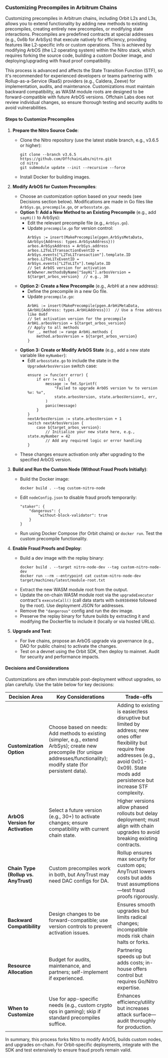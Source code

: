 ### Customizing Precompiles in Arbitrum Chains

Customizing precompiles in Arbitrum chains, including Orbit L2s and L3s, allows you to extend functionality by adding new methods to existing precompiles, creating entirely new precompiles, or modifying state interactions. Precompiles are predefined contracts at special addresses (e.g., 0x6b for ArbSys) that execute natively for efficiency, providing features like L2-specific info or custom operations. This is achieved by modifying ArbOS (the L2 operating system) within the Nitro stack, which requires forking the source code, building a custom Docker image, and deploying/upgrading with fraud proof compatibility.

This process is advanced and affects the State Transition Function (STF), so it's recommended for experienced developers or teams partnering with Rollup-as-a-Service (RaaS) providers (e.g., Caldera, Zeeve) for implementation, audits, and maintenance. Customizations must maintain backward compatibility, as WASM module roots are designed to be forward-compatible with future ArbOS versions. Offchain Labs does not review individual changes, so ensure thorough testing and security audits to avoid vulnerabilities.

#### Steps to Customize Precompiles

1. **Prepare the Nitro Source Code**:

   - Clone the Nitro repository (use the latest stable branch, e.g., v3.6.5 or higher):
     ```
     git clone --branch v3.6.5 https://github.com/OffchainLabs/nitro.git
     cd nitro
     git submodule update --init --recursive --force
     ```
   - Install Docker for building images.

2. **Modify ArbOS for Custom Precompiles**:

   - Choose an customization option based on your needs (see Decisions section below). Modifications are made in Go files like `ArbSys.go`, `precompile.go`, or `arbosstate.go`.
   - **Option 1: Add a New Method to an Existing Precompile** (e.g., add `sayHi()` to ArbSys):
     - Edit the relevant precompile file (e.g., `ArbSys.go`).
     - Update `precompile.go` for version control:
       ```
       ArbSys := insert(MakePrecompile(pgen.ArbSysMetaData, &ArbSys{Address: types.ArbSysAddress}))
       arbos.ArbSysAddress = ArbSys.address
       arbos.L2ToL1TransactionEventID = ArbSys.events["L2ToL1Transaction"].template.ID
       arbos.L2ToL1TxEventID = ArbSys.events["L2ToL1Tx"].template.ID
       // Set ArbOS version for activation
       ArbOwner.methodsByName["SayHi"].arbosVersion = ${target_arbos_version}  // e.g., 30
       ```
   - **Option 2: Create a New Precompile** (e.g., ArbHi at a new address):
     - Define the precompile in a new Go file.
     - Update `precompile.go`:
       ```
       ArbHi := insert(MakePrecompile(pgen.ArbHiMetaData, &ArbHi{Address: types.ArbHiAddress}))  // Use a free address like 0x6f
       // Set activation version for the precompile
       ArbHi.arbosVersion = ${target_arbos_version}
       // Apply to all methods
       for _, method := range ArbHi.methods {
           method.arbosVersion = ${target_arbos_version}
       }
       ```
   - **Option 3: Create or Modify ArbOS State** (e.g., add a new state variable like `myNumber`):
     - Edit `arbosstate.go` to include the state in the `UpgradeArbosVersion` switch case:
       ```
       ensure := func(err error) {
           if err != nil {
               message := fmt.Sprintf(
                   "Failed to upgrade ArbOS version %v to version %v: %v",
                   state.arbosVersion, state.arbosVersion+1, err,
               )
               panic(message)
           }
       }
       nextArbosVersion := state.arbosVersion + 1
       switch nextArbosVersion {
           case ${target_arbos_version}:
               // Initialize your new state here, e.g., state.myNumber = 42
               // Add any required logic or error handling
       }
       ```
   - These changes ensure activation only after upgrading to the specified ArbOS version.

3. **Build and Run the Custom Node (Without Fraud Proofs Initially)**:

   - Build the Docker image:
     ```
     docker build . --tag custom-nitro-node
     ```
   - Edit `nodeConfig.json` to disable fraud proofs temporarily:
     ```
     "staker": {
         "dangerous": {
             "without-block-validator": true
         }
     }
     ```
   - Run using Docker Compose (for Orbit chains) or `docker run`. Test the custom precompile functionality.

4. **Enable Fraud Proofs and Deploy**:

   - Build a dev image with the replay binary:
     ```
     docker build . --target nitro-node-dev --tag custom-nitro-node-dev
     docker run --rm --entrypoint cat custom-nitro-node-dev target/machines/latest/module-root.txt
     ```
   - Extract the new WASM module root from the output.
   - Update the on-chain WASM module root via the `upgradeExecutor` contract's `executeCall()` (call data starts with `0x89384960` followed by the root). Use deployment JSON for addresses.
   - Remove the `"dangerous"` config and run the dev image.
   - Preserve the replay binary for future builds by extracting it and modifying the Dockerfile to include it (locally or via hosted URLs).

5. **Upgrade and Test**:
   - For live chains, propose an ArbOS upgrade via governance (e.g., DAO for public chains) to activate the changes.
   - Test on a devnet using the Orbit SDK, then deploy to mainnet. Audit for security and performance impacts.

#### Decisions and Considerations

Customizations are often immutable post-deployment without upgrades, so plan carefully. Use the table below for key decisions:

| Decision Area                        | Key Considerations                                                                                                                                                             | Trade-offs                                                                                                                                                                                                  |
| ------------------------------------ | ------------------------------------------------------------------------------------------------------------------------------------------------------------------------------ | ----------------------------------------------------------------------------------------------------------------------------------------------------------------------------------------------------------- |
| **Customization Option**             | Choose based on needs: Add methods to existing (simpler, e.g., extend ArbSys); create new precompile (for unique addresses/functionality); modify state (for persistent data). | Adding to existing is easier/less disruptive but limited by address; new ones offer flexibility but require free addresses (e.g., avoid 0x01-0x09). State mods add persistence but increase STF complexity. |
| **ArbOS Version for Activation**     | Select a future version (e.g., 30+) to activate changes; ensure compatibility with current chain state.                                                                        | Higher versions allow phased rollouts but delay deployment; must align with chain upgrades to avoid breaking existing contracts.                                                                            |
| **Chain Type (Rollup vs. AnyTrust)** | Custom precompiles work in both, but AnyTrust may need DAC configs for DA.                                                                                                     | Rollup ensures max security for custom ops; AnyTrust lowers costs but adds trust assumptions—test fraud proofs rigorously.                                                                                  |
| **Backward Compatibility**           | Design changes to be forward-compatible; use version controls to prevent activation issues.                                                                                    | Ensures smooth upgrades but limits radical changes; incompatible mods risk chain halts or forks.                                                                                                            |
| **Resource Allocation**              | Budget for audits, maintenance, and partners; self-implement if experienced.                                                                                                   | Partnering speeds up but adds costs; in-house offers control but requires Go/Nitro expertise.                                                                                                               |
| **When to Customize**                | Use for app-specific needs (e.g., custom crypto ops in gaming); skip if standard precompiles suffice.                                                                          | Enhances efficiency/utility but increases attack surface—audit thoroughly for production.                                                                                                                   |

In summary, this process forks Nitro to modify ArbOS, builds custom nodes, and upgrades on-chain. For Orbit-specific deployments, integrate with the SDK and test extensively to ensure fraud proofs remain valid.
